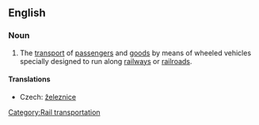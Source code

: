 ==English==
{{wikipedia}}
===Noun===
{{en-noun|-|sg=[[rail]] [[transport]]}}

# The [[transport]] of [[passenger]]s and [[goods]] by means of wheeled vehicles specially designed to run along [[railway]]s or [[railroad]]s.

====Translations====
{{trans-top|transport}}
* Czech: [[železnice]] {{f}}
{{trans-mid}}
{{trans-bottom}}

[[Category:Rail transportation]]